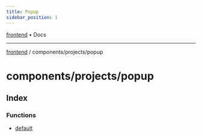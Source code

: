 ```yaml
---
title: Popup
sidebar_position: 1
---
```


[frontend](./popup/../../..) • Docs

***

[frontend](./popup/../../..) / components/projects/popup

# components/projects/popup

## Index

### Functions

- [default](./popup/functions/default)
